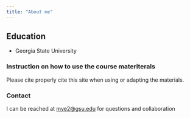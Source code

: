 ```yaml
---
title: "About me"
---
```


## Education

-   Georgia State University

### Instruction on how to use the course materiterals

Please cite properly cite this site when using or adapting the materials.

### Contact

I can be reached at [mye2\@gsu.edu](mailto:csearcy@gsu.edu){.email} for questions and collaboration
